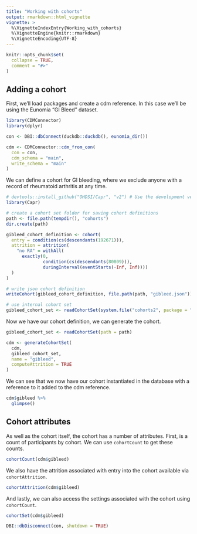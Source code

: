 ```yaml
---
title: "Working with cohorts"
output: rmarkdown::html_vignette
vignette: >
  %\VignetteIndexEntry{Working_with_cohorts}
  %\VignetteEngine{knitr::rmarkdown}
  %\VignetteEncoding{UTF-8}
---
```


```r
knitr::opts_chunk$set(
  collapse = TRUE,
  comment = "#>"
)
```


## Adding a cohort

First, we'll load packages and create a cdm reference. In this case we'll be using the Eunomia "GI Bleed" dataset.

```r
library(CDMConnector)
library(dplyr)

con <- DBI::dbConnect(duckdb::duckdb(), eunomia_dir())

cdm <- CDMConnector::cdm_from_con(
  con = con,
  cdm_schema = "main",
  write_schema = "main"
)
```

We can define a cohort for GI bleeding, where we exclude anyone with a record of rheumatoid arthritis at any time.

```r
# devtools::install_github("OHDSI/Capr", "v2") # Use the development version of Capr v2
library(Capr)

# create a cohort set folder for saving cohort definitions
path <- file.path(tempdir(), "cohorts")
dir.create(path)

gibleed_cohort_definition <- cohort(
  entry = condition(cs(descendants(192671))),
  attrition = attrition(
    "no RA" = withAll(
      exactly(0,
              condition(cs(descendants(80809))),
              duringInterval(eventStarts(-Inf, Inf))))
  )
)

# write json cohort definition
writeCohort(gibleed_cohort_definition, file.path(path, "gibleed.json"))
```

```r
# use internal cohort set
gibleed_cohort_set <- readCohortSet(system.file("cohorts2", package = "CDMConnector", mustWork = TRUE))[3,]
```

Now we have our cohort definition, we can generate the cohort.

```r
gibleed_cohort_set <- readCohortSet(path = path)
```

```r
cdm <- generateCohortSet(
  cdm,
  gibleed_cohort_set,
  name = "gibleed",
  computeAttrition = TRUE
)
```

We can see that we now have our cohort instantiated in the database with a reference to it added to the cdm reference.
```r
cdm$gibleed %>% 
  glimpse()
```

## Cohort attributes

As well as the cohort itself, the cohort has a number of attributes. First, is a count of participants by cohort. We can use `cohortCount` to get these counts.

```r
cohortCount(cdm$gibleed)
```

We also have the attrition associated with entry into the cohort available via `cohortAttrition`.
```r
cohortAttrition(cdm$gibleed)
```

And lastly, we can also access the settings associated with the cohort using `cohortCount`.
```r
cohortSet(cdm$gibleed)
```

```r
DBI::dbDisconnect(con, shutdown = TRUE)
```

